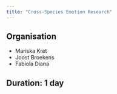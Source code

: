 ```yaml
---
title: "Cross-Species Emotion Research"
---
```


## Organisation

- Mariska Kret
- Joost Broekens
- Fabiola Diana

## Duration: 1 day
